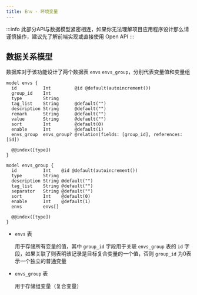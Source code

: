 ```yaml
---
title: Env - 环境变量
---
```


:::info 此部分API与数据模型紧密相连，如果你无法理解项目应用程序设计那么请谨慎操作，建议先了解前端实现或直接使用 Open API
:::

## 数据关系模型

数据库对于该功能设计了两个数据表 `envs` `envs_group`，分别代表变量值和变量组

```prisma
model envs {
  id          Int         @id @default(autoincrement())
  group_id    Int
  type        String
  tag_list    String      @default("")
  description String      @default("")
  remark      String      @default("")
  value       String      @default("")
  sort        Int         @default(0)
  enable      Int         @default(1)
  envs_group  envs_group? @relation(fields: [group_id], references: [id])

  @@index([type])
}

model envs_group {
  id          Int    @id @default(autoincrement())
  type        String
  description String @default("")
  tag_list    String @default("")
  separator   String @default("")
  sort        Int    @default(0)
  enable      Int    @default(1)
  envs        envs[]

  @@index([type])
}
```

- `envs` 表

    用于存储所有变量的值，其中 `group_id` 字段用于关联 `envs_group` 表的 `id` 字段，如果关联了则表明该记录是目标复合变量的一个值，否则 `group_id` 为0表示一个独立的普通变量

- `envs_group` 表

    用于存储组变量（复合变量）
